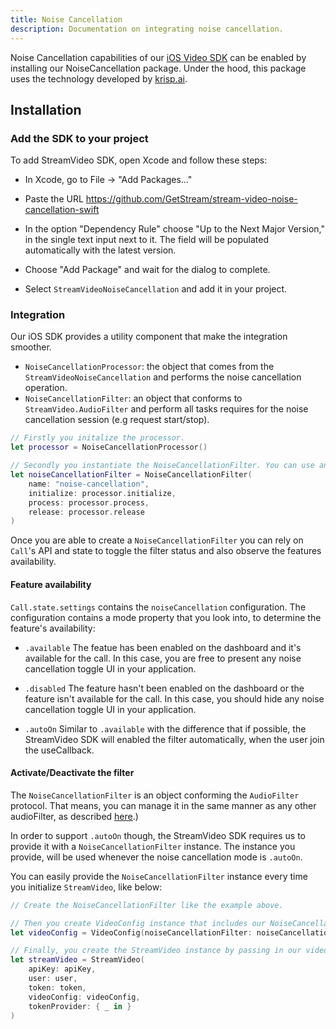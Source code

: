 ```yaml
---
title: Noise Cancellation
description: Documentation on integrating noise cancellation.
---
```


Noise Cancellation capabilities of our [iOS Video SDK](https://getstream.io/video/sdk/ios) can be enabled by installing our NoiseCancellation package. Under the hood, this package uses the technology developed by [krisp.ai](https://krisp.ai).

## Installation

### Add the SDK to your project

To add StreamVideo SDK, open Xcode and follow these steps:

- In Xcode, go to File -> "Add Packages..."
- Paste the URL https://github.com/GetStream/stream-video-noise-cancellation-swift
- In the option "Dependency Rule" choose "Up to the Next Major Version," in the single text input next to it. The field will be populated automatically with the latest version.

- Choose "Add Package" and wait for the dialog to complete.
- Select `StreamVideoNoiseCancellation` and add it in your project.

### Integration

Our iOS SDK provides a utility component that make the integration smoother.

- `NoiseCancellationProcessor`: the object that comes from the `StreamVideoNoiseCancellation` and performs the noise cancellation operation.
- `NoiseCancellationFilter`: an object that conforms to `StreamVideo.AudioFilter` and perform all tasks requires for the noise cancellation session (e.g request start/stop).


```swift
// Firstly you initalize the processor.
let processor = NoiseCancellationProcessor()

// Secondly you instantiate the NoiseCancellationFilter. You can use any name, but it needs to be uniqueq compared to other AudioFilters you may be using.
let noiseCancellationFilter = NoiseCancellationFilter(
    name: "noise-cancellation",
    initialize: processor.initialize,
    process: processor.process,
    release: processor.release
)
```

Once you are able to create a `NoiseCancellationFilter` you can rely on `Call`'s API and state to toggle the filter status and also observe the features availability.

#### Feature availability

`Call.state.settings` contains the `noiseCancellation` configuration. The configuration contains a mode property that you look into, to determine the feature's availability:

- `.available`
The featue has been enabled on the dashboard and it's available for the call. In this case, you are free to present any noise cancellation toggle UI in your application.

- `.disabled`
The feature hasn't been enabled on the dashboard or the feature isn't available for the call. In this case, you should hide any noise cancellation toggle UI in your application.

- `.autoOn`
Similar to `.available` with the difference that if possible, the StreamVideo SDK will enabled the filter automatically, when the user join the useCallback.


#### Activate/Deactivate the filter

The `NoiseCancellationFilter` is an object conforming the `AudioFilter` protocol. That means, you can manage it in the same manner as any other audioFilter, as described [here](../../advanced/apply-video-filters).)

In order to support `.autoOn` though, the StreamVideo SDK requires us to provide it with a `NoiseCancellationFilter` instance. The instance you provide, will be used whenever the noise cancellation mode is `.autoOn`.

You can easily provide the `NoiseCancellationFilter` instance every time you initialize `StreamVideo`, like below:

```swift
// Create the NoiseCancellationFilter like the example above.

// Then you create VideoConfig instance that includes our NoiseCancellationFilter.
let videoConfig = VideoConfig(noiseCancellationFilter: noiseCancellationFilter)

// Finally, you create the StreamVideo instance by passing in our videoConfig.
let streamVideo = StreamVideo(
    apiKey: apiKey,
    user: user,
    token: token,
    videoConfig: videoConfig,
    tokenProvider: { _ in }
)
```